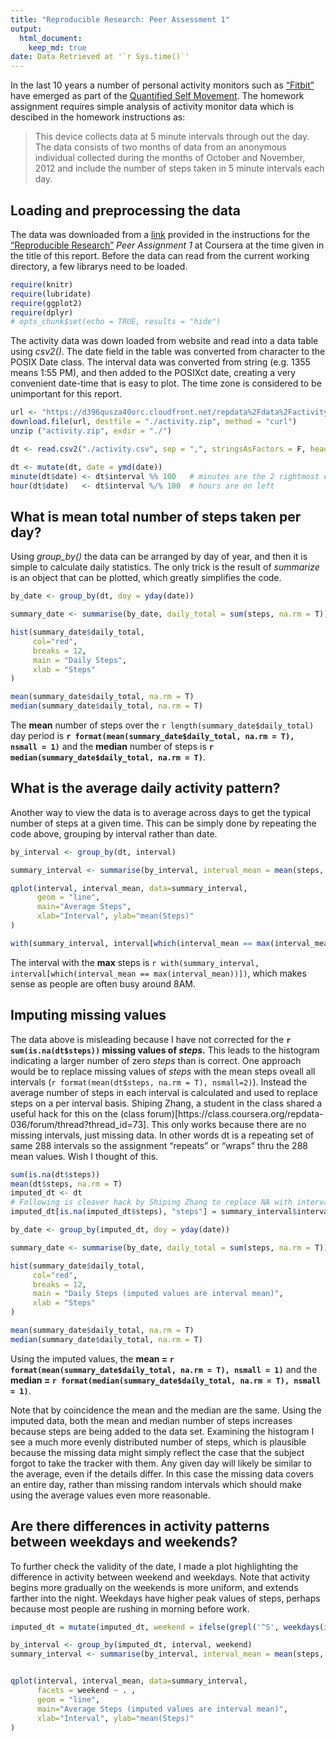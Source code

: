 ```yaml
---
title: "Reproducible Research: Peer Assessment 1"  
output:  
  html_document:  
    keep_md: true  
date: Data Retrieved at '`r Sys.time()`'
---
```

In the last 10 years a number of personal activity monitors such as ["Fitbit"](https://en.wikipedia.org/wiki/Fitbit) have emerged as part of the [Quantified Self Movement](https://en.wikipedia.org/wiki/Quantified_Self). The homework assignment requires simple analysis of activity monitor data which is descibed in the homework instructions as:

> This device collects data at 5 minute intervals through out the day. The data consists of two months of data from an anonymous individual collected during the months of October and November, 2012 and include the number of steps taken in 5 minute intervals each day.

## Loading and preprocessing the data

The data was downloaded from a [link](https://d396qusza40orc.cloudfront.net/repdata%2Fdata%2Factivity.zip) provided in the instructions for the ["Reproducible Research"](https://www.coursera.org/course/repdata) *Peer Assignment 1* at Coursera at the time given in the title of this report. Before the data can read from the current working directory, a few librarys need to be loaded.

```r
require(knitr)
require(lubridate)
require(ggplot2)
require(dplyr)
# opts_chunk$set(echo = TRUE, results = "hide")
```
The activity data was down loaded from website and read into a data table using *csv2()*. The date field in the table was converted from character to the POSIX Date class. The interval data was converted from string (e.g. 1355 means 1:55 PM), and then added to the POSIXct date, creating a very convenient date-time that is easy to plot. The time zone is considered to be unimportant for this report.

```r

url <- "https://d396qusza40orc.cloudfront.net/repdata%2Fdata%2Factivity.zip"
download.file(url, destfile = "./activity.zip", method = "curl")
unzip ("activity.zip", exdir = "./")

dt <- read.csv2("./activity.csv", sep = ",", stringsAsFactors = F, header = T)  

dt <- mutate(dt, date = ymd(date))
minute(dt$date) <- dt$interval %% 100   # minutes are the 2 rightmost digits
hour(dt$date)   <- dt$interval %/% 100  # hours are on left

```

## What is mean total number of steps taken per day?
Using *group_by()* the data can be arranged by day of year, and then it is simple to calculate daily statistics. The only trick is the result of *summarize* is an object that can be plotted, which greatly simplifies the code.
```r
by_date <- group_by(dt, doy = yday(date))

summary_date <- summarise(by_date, daily_total = sum(steps, na.rm = T))

hist(summary_date$daily_total,
     col="red", 
     breaks = 12,
     main = "Daily Steps", 
     xlab = "Steps"
)

mean(summary_date$daily_total, na.rm = T)
median(summary_date$daily_total, na.rm = T)

```

The **mean** number of steps over the `r length(summary_date$daily_total)` day period is **`r format(mean(summary_date$daily_total, na.rm = T), nsmall = 1)`** and the **median** number of steps is **`r median(summary_date$daily_total, na.rm = T)`**.

## What is the average daily activity pattern?

Another way to view the data is to average across days to get the typical number of steps at a given time. This can be simply done by repeating the code above, grouping by interval rather than date.
```r
by_interval <- group_by(dt, interval)

summary_interval <- summarise(by_interval, interval_mean = mean(steps, na.rm = TRUE))

qplot(interval, interval_mean, data=summary_interval, 
      geom = "line",
      main="Average Steps",
      xlab="Interval", ylab="mean(Steps)"
)

with(summary_interval, interval[which(interval_mean == max(interval_mean))])

```

The interval with the **max** steps is `r with(summary_interval, interval[which(interval_mean == max(interval_mean))])`, which makes sense as people are often busy around 8AM.


## Imputing missing values

The data above is misleading because I have not corrected for the **`r sum(is.na(dt$steps))` missing values of *steps*.** This leads to the histogram indicating a larger number of zero *steps* than is correct. One approach would be to replace missing values of *steps* with the mean steps oveall all intervals (`r format(mean(dt$steps, na.rm = T), nsmall=2)`). Instead the average number of steps in each interval is calculated and used to replace steps on a per interval basis. Shiping Zhang, a student in the class shared a useful hack for this on the (class forum)[https://class.coursera.org/repdata-036/forum/thread?thread_id=73]. This only works because there are no missing intervals, just missing data. In other words dt is a repeating set of same 288 intervals so the assignment "repeats" or "wraps" thru the 288 mean values. Wish I thought of this.

```r
sum(is.na(dt$steps))
mean(dt$steps, na.rm = T)
imputed_dt <- dt
# Following is cleaver hack by Shiping Zhang to replace NA with interval mean.
imputed_dt[is.na(imputed_dt$steps), "steps"] = summary_interval$interval_mean

by_date <- group_by(imputed_dt, doy = yday(date))

summary_date <- summarise(by_date, daily_total = sum(steps, na.rm = T))

hist(summary_date$daily_total,
     col="red", 
     breaks = 12,
     main = "Daily Steps (imputed values are interval mean)", 
     xlab = "Steps"
)

mean(summary_date$daily_total, na.rm = T)
median(summary_date$daily_total, na.rm = T)

```

Using the imputed values, the **mean = `r format(mean(summary_date$daily_total, na.rm = T), nsmall = 1)`** and the **median = `r format(median(summary_date$daily_total, na.rm = T), nsmall = 1)`**. 

Note that by coincidence the mean and the median are the same. Using the imputed data, both the mean and median number of steps increases because steps are being added to the data set. Examining the histogram I see a much more evenly distributed number of steps, which is plausible because the missing data might simply reflect the case that the subject forgot to take the tracker with them. Any given day will likely be similar to the average, even if the details differ. In this case the missing data covers an entire day, rather than missing random intervals which should make using the average values even more reasonable.

## Are there differences in activity patterns between weekdays and weekends?

To further check the validity of the date, I made a plot highlighting the difference in activity between weekend and weekdays. Note that activity begins more gradually on the weekends is more uniform, and extends farther into the night. Weekdays have higher peak values of steps, perhaps because most people are rushing in morning before work. 
```r
imputed_dt = mutate(imputed_dt, weekend = ifelse(grepl('^S', weekdays(imputed_dt$date)), "weekend", "weekday"))

by_interval <- group_by(imputed_dt, interval, weekend)
summary_interval <- summarise(by_interval, interval_mean = mean(steps, na.rm = TRUE))


qplot(interval, interval_mean, data=summary_interval,
      facets = weekend ~ . ,
      geom = "line",
      main="Average Steps (imputed values are interval mean)",
      xlab="Interval", ylab="mean(Steps)"
)
```
